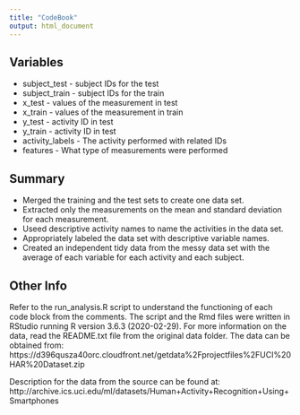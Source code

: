 ```yaml
---
title: "CodeBook"
output: html_document
---
```


## Variables 

* subject_test - subject IDs for the test
* subject_train - subject IDs for the train
* x_test - values of the measurement in test
* x_train - values of the measurement in train
* y_test - activity ID in test
* y_train - activity ID in test
* activity_labels - The activity performed with related IDs
* features - What type of measurements were performed

## Summary   

* Merged the training and the test sets to create one data set.
* Extracted only the measurements on the mean and standard deviation for each measurement.
* Useed descriptive activity names to name the activities in the data set.
* Appropriately labeled the data set with descriptive variable names.
* Created an independent tidy data from the messy data set with the average of each variable for each activity and each subject.

## Other Info 

Refer to the run_analysis.R script to understand the functioning of each code block from the comments.
The script and the Rmd files were written in RStudio running R version 3.6.3 (2020-02-29). 
For more information on the data, read the README.txt file from the original data folder. 
The data can be obtained from:
https://d396qusza40orc.cloudfront.net/getdata%2Fprojectfiles%2FUCI%20HAR%20Dataset.zip

Description for the data from the source can be found at:
http://archive.ics.uci.edu/ml/datasets/Human+Activity+Recognition+Using+Smartphones